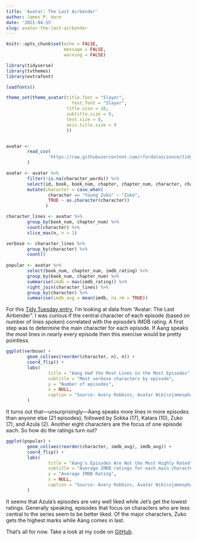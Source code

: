 ```yaml
---
title: 'Avatar: The Last Airbender'
author: James P. Hare
date: '2021-04-15'
slug: avatar-the-last-airbender
---
```


```r
knitr::opts_chunk$set(echo = FALSE,
                      message = FALSE,
                      warning = FALSE)

library(tidyverse)
library(tvthemes)
library(extrafont)

loadfonts()

theme_set(theme_avatar(title.font = "Slayer",
                         text.font = "Slayer",
                       title.size = 10,
                       subtitle.size = 9,
                       text.size = 8,
                       axis.title.size = 9
                       ))


avatar <-
        read_csv(
                'https://raw.githubusercontent.com/rfordatascience/tidytuesday/master/data/2020/2020-08-11/avatar.csv'
        )
```


```r
avatar <- avatar %>%
        filter(!is.na(character_words)) %>% 
        select(id, book, book_num, chapter, chapter_num, character, character_words, imdb_rating) %>% 
        mutate(character = case_when(
                character == "Young Zuko" ~ "Zuko",
                TRUE ~ as.character(character))
               )
```

```r
character_lines <- avatar %>%
        group_by(book_num, chapter_num) %>%
        count(character) %>% 
        slice_max(n, n = 1)

verbose <- character_lines %>% 
        group_by(character) %>% 
        count()
        
popular <- avatar %>%
        select(book_num, chapter_num, imdb_rating) %>%
        group_by(book_num, chapter_num) %>%
        summarise(imdb = max(imdb_rating)) %>% 
        right_join(character_lines) %>% 
        group_by(character) %>% 
        summarise(imdb_avg = mean(imdb, na.rm = TRUE))
```

For this [Tidy Tuesday entry](https://github.com/rfordatascience/tidytuesday/blob/master/data/2020/2020-08-11/readme.md), I'm looking at data from "Avatar: The Last Airbender". I was curious if the central character of each episode (based on number of lines spoken) correlated with the episode's IMDB rating. A first step was to determine the main character for each episode. If Aang speaks the most lines in nearly every episode then this exercise would be pretty pointless.

```r
ggplot(verbose) +
        geom_col(aes(reorder(character, n), n)) +
        coord_flip() +
        labs(
                title = "Aang Had the Most Lines in the Most Episodes",
                subtitle = "Most verbose characters by episode",
                y = "Number of episodes",
                x = NULL,
                caption = "Source: Avery Robbins, Avatar Wiki\njamesphare.org"
        )
```

It turns out that---unsurprisingly---Aang speaks more lines in more episodes than anyone else (21 episodes), followed by Sokka (17), Katara (10), Zuko (7), and Azula (2). Another eight characters are the focus of one episode each. So how do the ratings turn out?

```r
ggplot(popular) +
        geom_col(aes(reorder(character, imdb_avg), imdb_avg)) +
        coord_flip() +
        labs(
                title = "Aang's Episodes Are Not the Most Highly Rated",
                subtitle = "Average IMDB ratings for each main character",
                y = "Average IMDB Rating",
                x = NULL,
                caption = "Source: Avery Robbins, Avatar Wiki\njamesphare.org"
        )
```

It seems that Azula's episodes are very well liked while Jet's get the lowest ratings. Generally speaking, episodes that focus on characters who are less central to the series seem to be better liked. Of the major characters, Zuko gets the highest marks while Aang comes in last. 

That's all for now. Take a look at my code on [GitHub](https://github.com/jamesphare/tidytuesday/blob/master/20200811/avatar.rmd).
